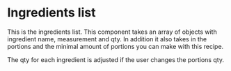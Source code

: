 
<Meta of={IngredientsStories} />

# Ingredients list

This is the ingredients list. This component takes an array of objects with ingredient name, measurement and qty. In addition it also takes in the portions and the minimal amount of portions you can make with this recipe.

The qty for each ingredient is adjusted if the user changes the portions qty.

<Canvas of={IngredientsStories.Default} />
<Controls />
